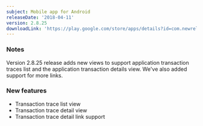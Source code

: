 ```yaml
---
subject: Mobile app for Android
releaseDate: '2018-04-11'
version: 2.8.25
downloadLink: 'https://play.google.com/store/apps/details?id=com.newrelic.rpm&hl=en'
---
```


### Notes

Version 2.8.25 release adds new views to support application transaction traces list and the application transaction details view. We've also added support for more links.

### New features

* Transaction trace list view
* Transaction trace detail view
* Transaction trace detail link support
